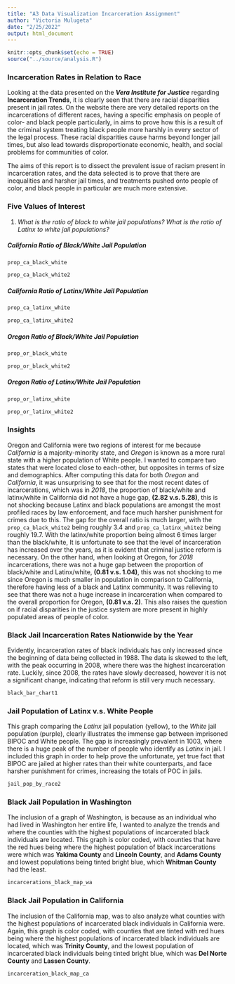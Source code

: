 ```yaml
---
title: "A3 Data Visualization Incarceration Assignment"
author: "Victoria Mulugeta"
date: "2/25/2022"
output: html_document
---
```


```r
knitr::opts_chunk$set(echo = TRUE)
source("../source/analysis.R")
```

### **Incarceration Rates in Relation to Race**

Looking at the data presented on the _**Vera Institute for Justice**_ regarding **Incarceration Trends**, it is clearly seen that there are racial disparities present in jail rates. On the website there are very detailed reports on the incarcerations of different races, having a specific emphasis on people of color- and black people particularly, in aims to prove how this is a result of the criminal system treating black people more harshly in every sector of the legal process. These racial disparities cause harms beyond longer jail times, but also lead towards disproportionate economic, health, and social problems for communities of color. 

The aims of this report is to dissect the prevalent issue of racism present in incarceration rates, and the data selected is to prove that there are inequalities and harsher jail times, and treatments pushed onto people of color, and black people in particular are much more extensive.

### **Five Values of Interest**

1. *What is the ratio of black to white jail populations? What is the ratio of Latinx to white jail populations?*

##### California Ratio of Black/White Jail Population

``` r
prop_ca_black_white
```
``` r
prop_ca_black_white2 
```

##### California Ratio of Latinx/White Jail Population 

``` r
prop_ca_latinx_white
```
``` r
prop_ca_latinx_white2 
```

##### Oregon Ratio of Black/White Jail Population

``` r
prop_or_black_white
```
``` r
prop_or_black_white2
```

##### Oregon Ratio of Latinx/White Jail Population
``` r
prop_or_latinx_white
```
``` r
prop_or_latinx_white2 
```


### **Insights**

Oregon and California were two regions of interest for me because _California_ is a majority-minority state, and _Oregon_ is known as a more rural state with a higher population of White people. I wanted to compare two states that were located close to each-other, but opposites in terms of size and demographics. After computing this data for both _Oregon_ and _California_, it was unsurprising to see that for the most recent dates of incarcerations, which was in *2018*, the proportion of black/white and latinx/white in California did not have a huge gap, **(2.82 v.s. 5.28)**, this is not shocking because Latinx and black populations are amongst the most profiled races by law enforcement, and face much harsher punishment for crimes due to this. The gap for the overall ratio is much larger, with the `prop_ca_black_white2` being roughly 3.4 and `prop_ca_latinx_white2` being roughly 19.7. With the latinx/white proportion being almost 6 times larger than the black/white, It is unfortunate to see that the level of incarceration has increased over the years, as it is evident that criminal justice reform is necessary. On the other hand, when looking at Oregon, for *2018* incarcerations, there was not a huge gap between the proportion of black/white and Latinx/white, **(0.81 v.s. 1.04)**, this was not shocking to me since Oregon is much smaller in population in comparison to California, therefore having less of a black and Latinx community. It was relieving to see that there was not a huge increase in incarceration when compared to the overall proportion for Oregon, **(0.81 v.s. 2)**. This also raises the question on if racial disparities in the justice system are more present in highly populated areas of people of color.

### **Black Jail Incarceration Rates Nationwide by the Year**

Evidently, incarceration rates of black individuals has only increased since the beginning of data being collected in 1988. The data is skewed to the left, with the peak occurring in 2008, where there was the highest incarceration rate. Luckily, since 2008, the rates have slowly decreased, however it is not a significant change, indicating that reform is still very much necessary. 

``` r
black_bar_chart1
```

### **Jail Population of Latinx v.s. White People**

This graph comparing the _Latinx_ jail population (yellow), to the _White_ jail population (purple), clearly illustrates the immense gap between imprisoned BIPOC and White people. The gap is increasingly prevalent in 1003, where there is a huge peak of the number of people who identify as _Latinx_ in jail. I included this graph in order to help prove the unfortunate, yet true fact that BIPOC are jailed at higher rates than their white counterparts, and face harsher punishment for crimes, increasing the totals of POC in jails. 

``` r
jail_pop_by_race2
```

### **Black Jail Population in Washington**

The inclusion of a graph of Washington, is because as an individual who had lived in Washington her entire life, I wanted to analyze the trends and where the counties with the highest populations of incarcerated black individuals are located. This graph is color coded, with counties that have the red hues being where the highest population of black incarcerations were which was **Yakima County** and **Lincoln County**, and **Adams County** and lowest populations being tinted bright blue, which **Whitman County** had the least. 

``` r
incarcerations_black_map_wa
```

### **Black Jail Population in California**

The inclusion of the California map, was to also analyze what counties with the highest populations of incarcerated black individuals in California were. Again, this graph is color coded, with counties that are tinted with red hues being where the highest populations of incarcerated black individuals are located, which was **Trinity County**, and the lowest population of incarcerated black individuals being tinted bright blue, which was **Del Norte County** and **Lassen County**. 

``` r
incarceration_black_map_ca
```
